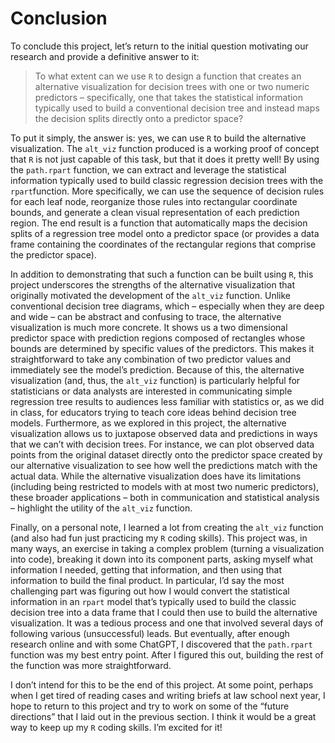 # Conclusion

To conclude this project, let's return to the initial question motivating our research and provide a definitive answer to it:

> To what extent can we use `R` to design a function that creates an alternative visualization for decision trees with one or two numeric predictors -- specifically, one that takes the statistical information typically used to build a conventional decision tree and instead maps the decision splits directly onto a predictor space?

To put it simply, the answer is: yes, we can use `R` to build the alternative visualization. The `alt_viz` function produced is a working proof of concept that `R` is not just capable of this task, but that it does it pretty well! By using the `path.rpart` function, we can extract and leverage the statistical information typically used to build classic regression decision trees with the `rpart`function. More specifically, we can use the sequence of decision rules for each leaf node, reorganize those rules into rectangular coordinate bounds, and generate a clean visual representation of each prediction region. The end result is a function that automatically maps the decision splits of a regression tree model onto a predictor space (or provides a data frame containing the coordinates of the rectangular regions that comprise the predictor space). 

In addition to demonstrating that such a function can be built using `R`, this project underscores the strengths of the alternative visualization that originally motivated the development of the `alt_viz` function. Unlike conventional decision tree diagrams, which -- especially when they are deep and wide -- can be abstract and confusing to trace, the alternative visualization is much more concrete. It shows us a two dimensional predictor space with prediction regions composed of rectangles whose bounds are determined by specific values of the predictors. This makes it straightforward to take any combination of two predictor values and immediately see the model’s prediction. Because of this, the alternative visualization (and, thus, the `alt_viz` function) is particularly helpful for statisticians or data analysts are interested in communicating simple regression tree results to audiences less familiar with statistics or, as we did in class, for educators trying to teach core ideas behind decision tree models. Furthermore, as we explored in this project, the alternative visualization allows us to juxtapose observed data and predictions in ways that we can’t with decision trees. For instance, we can plot observed data points from the original dataset directly onto the predictor space created by our alternative visualization to see how well the predictions match with the actual data. While the alternative visualization does have its limitations (including being restricted to models with at most two numeric predictors), these broader applications -- both in communication and statistical analysis -- highlight the utility of the `alt_viz` function.

Finally, on a personal note, I learned a lot from creating the `alt_viz` function (and also had fun just practicing my `R` coding skills). This project was, in many ways, an exercise in taking a complex problem (turning a visualization into code), breaking it down into its component parts, asking myself what information I needed, getting that information, and then using that information to build the final product. In particular, I’d say the most challenging part was figuring out how I would convert the statistical information in an `rpart` model that’s typically used to build the classic decision tree into a data frame that I could then use to build the alternative visualization. It was a tedious process and one that involved several days of following various (unsuccessful) leads. But eventually, after enough research online and with some ChatGPT, I discovered that the `path.rpart` function was my best entry point. After I figured this out, building the rest of the function was more straightforward.

I don’t intend for this to be the end of this project. At some point, perhaps when I get tired of reading cases and writing briefs at law school next year, I hope to return to this project and try to work on some of the “future directions” that I laid out in the previous section. I think it would be a great way to keep up my `R` coding skills. I’m excited for it!